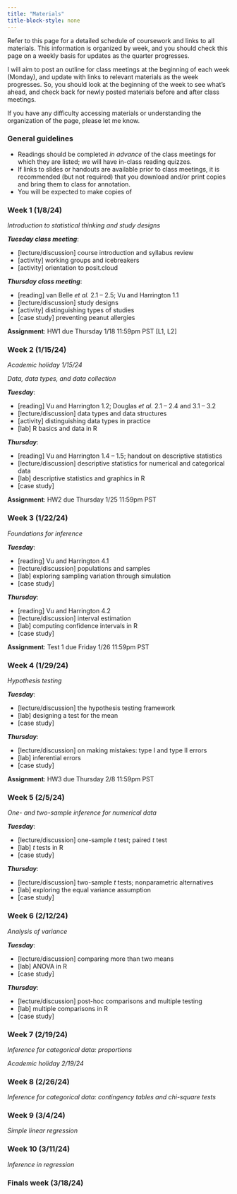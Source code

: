 ```yaml
---
title: "Materials"
title-block-style: none
---
```


Refer to this page for a detailed schedule of coursework and links to all materials. This information is organized by week, and you should check this page on a weekly basis for updates as the quarter progresses. 

I will aim to post an outline for class meetings at the beginning of each week (Monday), and update with links to relevant materials as the week progresses. So, you should look at the beginning of the week to see what's ahead, and check back for newly posted materials before and after class meetings.

If you have any difficulty accessing materials or understanding the organization of the page, please let me know.

### General guidelines

- Readings should be completed *in advance* of the class meetings for which they are listed; we will have in-class reading quizzes.
- If links to slides or handouts are available prior to class meetings, it is recommended (but not required) that you download and/or print copies and bring them to class for annotation.
- You will be expected to make copies of 

### Week 1 (1/8/24)

*Introduction to statistical thinking and study designs*

***Tuesday class meeting***: 

- [lecture/discussion] course introduction and syllabus review
- [activity] working groups and icebreakers
- [activity] orientation to posit.cloud

***Thursday class meeting***:

- [reading] van Belle *et al.* 2.1 -- 2.5; Vu and Harrington 1.1
- [lecture/discussion] study designs
- [activity] distinguishing types of studies
- [case study] preventing peanut allergies

**Assignment**: HW1 due Thursday 1/18 11:59pm PST [L1, L2]

### Week 2 (1/15/24)

*Academic holiday 1/15/24*

*Data, data types, and data collection*

***Tuesday***:

- [reading] Vu and Harrington 1.2; Douglas *et al.* 2.1 -- 2.4 and 3.1 -- 3.2
- [lecture/discussion] data types and data structures
- [activity] distinguishing data types in practice
- [lab] R basics and data in R

***Thursday***: 

- [reading] Vu and Harrington 1.4 -- 1.5; handout on descriptive statistics
- [lecture/discussion] descriptive statistics for numerical and categorical data
- [lab] descriptive statistics and graphics in R
- [case study] 

**Assignment**: HW2 due Thursday 1/25 11:59pm PST

### Week 3 (1/22/24)

*Foundations for inference*

***Tuesday***: 

- [reading] Vu and Harrington 4.1
- [lecture/discussion] populations and samples
- [lab] exploring sampling variation through simulation
- [case study] 

***Thursday***:

- [reading] Vu and Harrington 4.2
- [lecture/discussion] interval estimation
- [lab] computing confidence intervals in R
- [case study]

**Assignment**: Test 1 due Friday 1/26 11:59pm PST

### Week 4 (1/29/24)

*Hypothesis testing*

***Tuesday***: 

- [lecture/discussion] the hypothesis testing framework
- [lab] designing a test for the mean
- [case study]

***Thursday***:

- [lecture/discussion] on making mistakes: type I and type II errors
- [lab] inferential errors
- [case study]

**Assignment**: HW3 due Thursday 2/8 11:59pm PST

### Week 5 (2/5/24)

*One- and two-sample inference for numerical data*

***Tuesday***:

- [lecture/discussion] one-sample *t* test; paired *t* test
- [lab] *t* tests in R
- [case study]

***Thursday***:

- [lecture/discussion] two-sample *t* tests; nonparametric alternatives
- [lab] exploring the equal variance assumption
- [case study]

### Week 6 (2/12/24)

*Analysis of variance*

***Tuesday***:

- [lecture/discussion] comparing more than two means
- [lab] ANOVA in R
- [case study]

***Thursday***:

- [lecture/discussion] post-hoc comparisons and multiple testing
- [lab] multiple comparisons in R
- [case study]

### Week 7 (2/19/24)

*Inference for categorical data: proportions*

*Academic holiday 2/19/24*

### Week 8 (2/26/24)

*Inference for categorical data: contingency tables and chi-square tests*

### Week 9 (3/4/24)

*Simple linear regression*

### Week 10 (3/11/24)

*Inference in regression*

### Finals week (3/18/24)